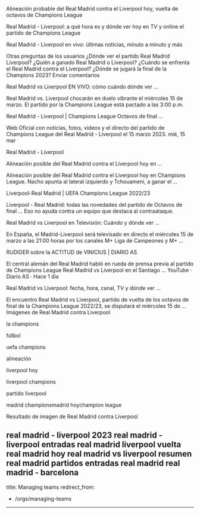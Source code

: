 Alineación probable del Real Madrid contra el Liverpool hoy, vuelta de octavos de Champions League

Real Madrid - Liverpool: a qué hora es y dónde ver hoy en TV y online el partido de Champions League

Real Madrid - Liverpool en vivo: últimas noticias, minuto a minuto y más

Otras preguntas de los usuarios
¿Dónde ver el partido Real Madrid Liverpool?
¿Quién a ganado Real Madrid o Liverpool?
¿Cuándo se enfrenta el Real Madrid contra el Liverpool?
¿Dónde se jugará la final de la Champions 2023?
Enviar comentarios

Real Madrid vs Liverpool EN VIVO: cómo cuándo dónde ver ...

Real Madrid vs. Liverpool chocarán en duelo vibrante el miércoles 15 de marzo. El partido por la Champions League está pactado a las 3:00 p.m.

Real Madrid - Liverpool | Champions League Octavos de final ...

Web Oficial con noticias, fotos, videos y el directo del partido de Champions League del Real Madrid - Liverpool el 15 marzo 2023.
mié, 15 mar

Real Madrid - Liverpool

Alineación posible del Real Madrid contra el Liverpool hoy en ...

Alineación posible del Real Madrid contra el Liverpool hoy en Champions League. Nacho apunta al lateral izquierdo y Tchouameni, a ganar el ...

Liverpool-Real Madrid | UEFA Champions League 2022/23

Liverpool - Real Madrid: todas las novedades del partido de Octavos de final ... Eso no ayuda contra un equipo que destaca al contraataque.

Real Madrid vs Liverpool en Televisión: Cuándo y dónde ver ...

En España, el Madrid-Liverpool será televisado en directo el miércoles 15 de marzo a las 21:00 horas​ por los canales M+ Liga de Campeones y M+ ...

RUDIGER sobre la ACTITUD de VINICIUS | DIARIO AS

El central alemán del Real Madrid habló en rueda de prensa previa al partido de Champions League Real Madrid vs Liverpool en el Santiago ...
YouTube · Diario AS · Hace 1 día

Real Madrid vs Liverpool: fecha, hora, canal, TV y dónde ver ...

El encuentro Real Madrid vs Liverpool, partido de vuelta de los octavos de final de la Champions League 2022/23, se disputará el miércoles 15 de ...
Imágenes de Real Madrid contra Liverpool

la champions

fútbol

uefa champions

alineación

liverpool hoy

liverpool champions

partido liverpool

madrid championsmadrid hoychampion league

Resultado de imagen de Real Madrid contra Liverpool

real madrid - liverpool 2023
real madrid - liverpool entradas
real madrid liverpool vuelta
real madrid hoy
real madrid vs liverpool resumen
real madrid partidos
entradas real madrid
real madrid - barcelona
---
title: Managing teams
redirect_from:
  - /orgs/managing-teams
---

<!-- edit the output of Index in `src/nav-base.yml` -->
<Index />
